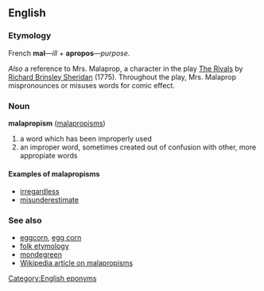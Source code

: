 == English ==
=== Etymology ===
French '''mal'''&mdash;''ill'' + '''apropos'''&mdash;''purpose''.

''Also'' a reference to Mrs. Malaprop, a character in the play [[wikipedia|The Rivals]] by [[wikipedia|Richard Brinsley Sheridan]] (1775).  Throughout the play, Mrs. Malaprop mispronounces or misuses words for comic effect.

=== Noun ===
'''malapropism''' ([[malapropisms]])

# a word which has been improperly used
# an improper word, sometimes created out of confusion with other, more appropiate words

==== Examples of malapropisms ====
* [[irregardless]]
* [[misunderestimate]]

===See also===
*[[eggcorn]], [[egg corn]]
*[[folk etymology]]
*[[mondegreen]]
*[[w:Malapropism|Wikipedia article on malapropisms]]

[[Category:English eponyms]]